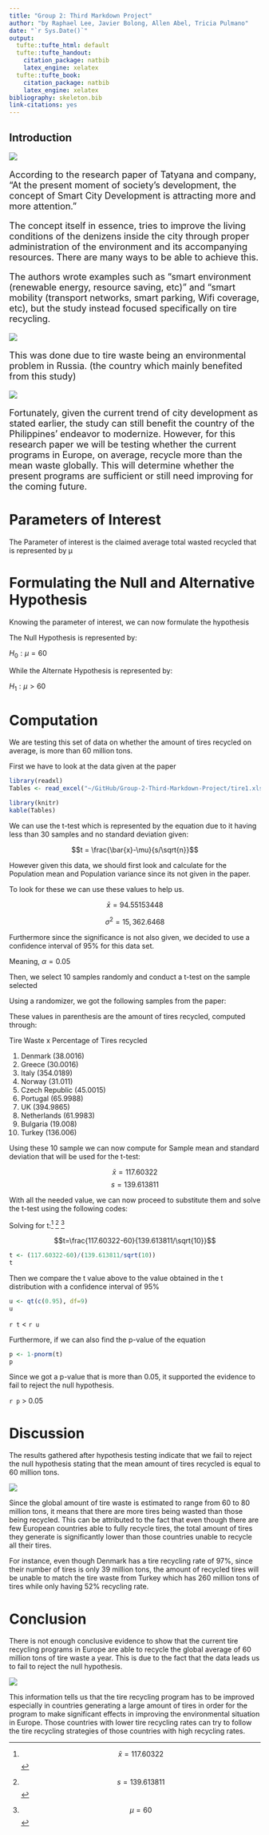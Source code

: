 ```yaml
---
title: "Group 2: Third Markdown Project"
author: "by Raphael Lee, Javier Bolong, Allen Abel, Tricia Pulmano"
date: "`r Sys.Date()`"
output:
  tufte::tufte_html: default
  tufte::tufte_handout:
    citation_package: natbib
    latex_engine: xelatex
  tufte::tufte_book:
    citation_package: natbib
    latex_engine: xelatex
bibliography: skeleton.bib
link-citations: yes
---
```



## Introduction

![](C:/Users/doibl/Desktop/Pictures/Third Markdown Photos/smart-city.jpg)

  <font size = "4.5">
  
  According to the research paper of Tatyana and company, “At the present moment of society’s development, the concept of Smart City Development is attracting more and more attention.” 
  
  The concept itself in essence, tries to improve the living conditions of the denizens inside the city through proper administration of the environment and its accompanying resources. There are many ways to be able to achieve this. 

  
The authors wrote examples such as “smart environment (renewable energy, resource saving, etc)” and “smart mobility (transport networks, smart parking, Wifi coverage, etc), but the study instead focused specifically on tire recycling.

![](C:/Users/doibl/Desktop/Pictures/Third Markdown Photos/pirelli.jpg)

This was done due to tire waste being an environmental problem in Russia. (the country which mainly benefited from this study) 


![](C:/Users/doibl/Desktop/Pictures/Third Markdown Photos/edsa-traffic.jpg)

Fortunately, given the current trend of city development as stated earlier, the study can still benefit the country of the Philippines’ endeavor to modernize. However, for this research paper we will be testing whether the current programs in Europe, on average, recycle more than the mean waste globally. This will determine whether the present programs are sufficient or still need improving for the coming future.  

</font>

# Parameters of Interest

The Parameter of interest is the claimed average total wasted recycled that is represented by μ


# Formulating the Null and Alternative Hypothesis

Knowing the parameter of interest, we can now formulate the hypothesis

The Null Hypothesis is represented by:

$H_0: \mu =  60$

While the Alternate Hypothesis is represented by:

$H_1: \mu > 60$


# Computation
We are testing this set of data on whether the amount of tires recycled on average, is more than 60 million tons.

First we have to look at the data given at the paper 

``` r
library(readxl)
Tables <- read_excel("~/GitHub/Group-2-Third-Markdown-Project/tire1.xlsx")

library(knitr)
kable(Tables)
```


We can use the t-test which is represented by the equation due to it having less than 30 samples and no standard deviation given:

$$t = \frac{\bar{x}-\mu}{s/\sqrt{n}}$$


However given this data, we should first look and calculate for the Population mean and Population variance since its not given in the paper.

To look for these we can use these values to help us.


$$\bar{x} = 94.55153448$$

$$\sigma^2 = 15,362.6468$$

Furthermore since the significance is not also given, we decided to use a confidence interval of 95% for this data set.

Meaning, $\alpha=0.05$

Then, we select 10 samples randomly and conduct a t-test on the sample selected

Using a randomizer, we got the following samples from the paper:


These values in parenthesis are the amount of tires recycled, computed through:

Tire Waste x Percentage of Tires recycled

1. Denmark (38.0016)
2. Greece (30.0016)
3. Italy (354.0189)
4. Norway (31.011)
5. Czech Republic (45.0015)
6. Portugal (65.9988)
7. UK (394.9865)
8. Netherlands (61.9983)
9. Bulgaria (19.008)
10. Turkey (136.006)

Using these 10 sample we can now compute for Sample mean and standard deviation that will be used for the t-test:

$$\bar{x}= 117.60322$$
$$s = 139.613811$$ 

With all the needed value, we can now proceed to substitute them and solve the t-test using the following codes:

Solving for t:^[$$\bar{x}= 117.60322$$] ^[$$s = 139.613811$$] ^[$$\mu=60$$]

$$t=\frac{117.60322-60}{139.613811/\sqrt{10}}$$
``` r
t <- (117.60322-60)/(139.613811/sqrt(10))
t
```

Then we compare the t value above to the value obtained in the t distribution with a confidence interval of 95%
``` r
u <- qt(c(0.95), df=9)
u
```
`r t` < `r u`

Furthermore, if we can also find the p-value of the equation
``` r
p <- 1-pnorm(t)
p
```

Since we got a p-value that is more than 0.05, it supported the evidence to fail to reject the null hypothesis.

`r p` > 0.05


# Discussion

The results gathered after hypothesis testing indicate that we fail to reject the null hypothesis stating that the mean amount of tires recycled is equal to 60 million tons. 

![](C:/Users/doibl/Desktop/Pictures/Third Markdown Photos/recycle.jpg)

Since the global amount of tire waste is estimated to range from 60 to 80 million tons, it means that there are more tires being wasted than those being recycled. This can be attributed to the fact that even though there are few European countries able to fully recycle tires, the total amount of tires they generate is significantly lower than those countries unable to recycle all their tires. 


For instance, even though Denmark has a tire recycling rate of 97%, since their number of tires is only 39 million tons, the amount of recycled tires will be unable to match the tire waste from Turkey which has 260 million tons of tires while only having 52% recycling rate.


# Conclusion

There is not enough conclusive evidence to show that the current tire recycling programs in Europe are able to recycle the global average of 60 million tons of tire waste a year. This is due to the fact that the data leads us to fail to reject the null hypothesis.

![](C:/Users/doibl/Desktop/Pictures/Third Markdown Photos/tire-recycling.jpg)

This information tells us that the tire recycling program has to be improved especially in countries generating a large amount of tires in order for the program to make significant effects in improving the environmental situation in Europe. Those countries with lower tire recycling rates can try to follow the tire recycling strategies of those countries with high recycling rates.



